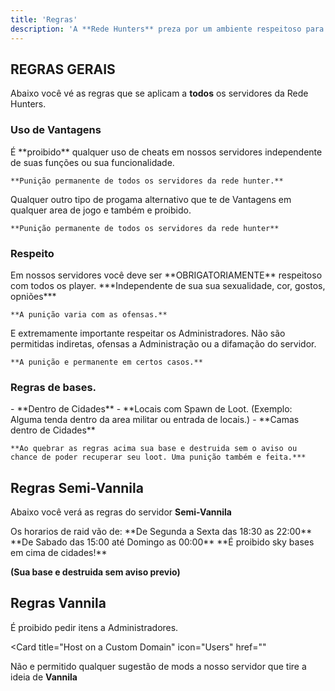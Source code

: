 ---
title: 'Regras'
description: 'A **Rede Hunters** preza por um ambiente respeitoso para a diversão de todos. Portanto todos devem segund regras para manter a paz em nossos servidores.'
---

## REGRAS GERAIS
Abaixo você vé as regras que se aplicam a **todos** os servidores da Rede Hunters.

### Uso de Vantagens

<AccordionGroup>
  <Accordion icon="square-terminal" title="Cheats">
    É **proibido** qualquer uso de cheats em nossos servidores independente de suas funções ou sua funcionalidade.
    
    **Punição permanente de todos os servidores da rede hunter.**
  </Accordion>
  <Accordion icon="Terminal" title="Outros">
    Qualquer outro tipo de progama alternativo que te de Vantagens em qualquer area de jogo e também e proibido.

    **Punição permanente de todos os servidores da rede hunter**
  </Accordion>
</AccordionGroup>

### Respeito

<AccordionGroup>

<Accordion icon="Users" title="Respeito a outros jogadores">
    Em nossos servidores você deve ser **OBRIGATORIAMENTE** respeitoso com todos os player. ***Independente de sua sua sexualidade, cor, gostos, opniões***

    **A punição varia com as ofensas.**
</Accordion>
<Accordion icon="User" title="Respeito aos Administradores">
    E extremamente importante respeitar os Administradores. Não são permitidas indiretas, ofensas a Administração ou a difamação do servidor.

    **A punição e permanente em certos casos.**
</Accordion>


</AccordionGroup>

### Regras de bases.

<AccordionGroup>
  <Accordion icon="house" title="Locais Proibidos">
    - **Dentro de Cidades**
    - **Locais com Spawn de Loot. (Exemplo: Alguma tenda dentro da area militar ou entrada de locais.)
    - **Camas dentro de Cidades**

    **Ao quebrar as regras acima sua base e destruida sem o aviso ou chance de poder recuperar seu loot. Uma punição também e feita.***
</Accordion>

</AccordionGroup>


## Regras Semi-Vannila

Abaixo você verá as regras do servidor **Semi-Vannila**

<CardGroup>

<Card title="Horarios de Raid" icon="Bomb" href="">
  Os horarios de raid vão de:
  **De Segunda a Sexta das 18:30 as 22:00**
  **De Sabado das 15:00 até Domingo as 00:00**
</Card>

<Card title="Sky Bases" icon="Cloud" href="">
  **É proibido sky bases em cima de cidades!**


  **(Sua base e destruida sem aviso previo)**
</Card>



</CardGroup>

## Regras Vannila

<CardGroup>
  <Card
  title="Item"
  icon="Hammer"
  href=""
>
  É proibido pedir itens a Administradores.
</Card>

<Card
  title="Host on a Custom Domain"
  icon="Users"
  href=""
>
  Não e permitido qualquer sugestão de mods a nosso servidor que tire a ideia de **Vannila**
</Card>
</CardGroup>